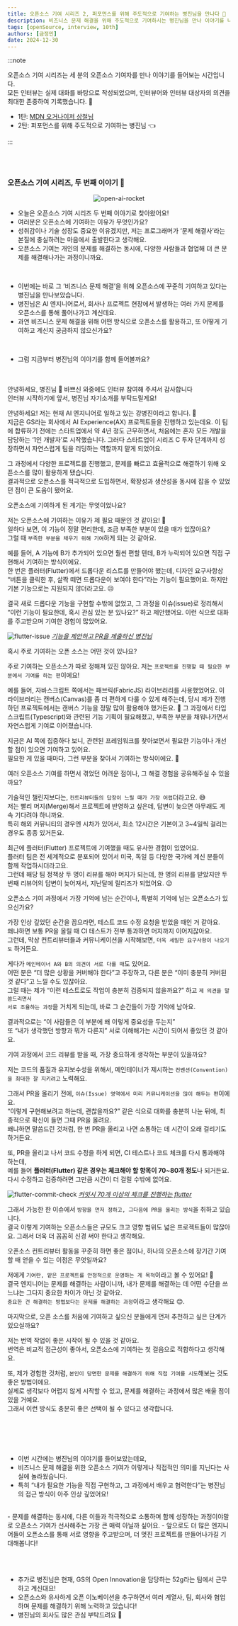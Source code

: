 ```yaml
---
title: 오픈소스 기여 시리즈 2, 퍼포먼스를 위해 주도적으로 기여하는 병진님을 만나다 🚀
description: 비즈니스 문제 해결을 위해 주도적으로 기여하시는 병진님을 만나 이야기를 나눠보았습니다 🥳
tags: [openSource, interview, 10th]
authors: [금정민]
date: 2024-12-30
---
```



:::note

오픈소스 기여 시리즈는 세 분의 오픈소스 기여자를 만나 이야기를 들어보는 시간입니다.<br/>
모든 인터뷰는 실제 대화를 바탕으로 작성되었으며, 인터뷰어와 인터뷰 대상자의 의견을 최대한 존중하여 기록했습니다. 🙏
- 1탄: [MDN 오거나이저 상철님](https://geultto.github.io/blog/open-source/1ilsang-interview)
- 2탄: 퍼포먼스를 위해 주도적으로 기여하는 병진님 👈

:::

<br/>
<br/>


### 오픈소스 기여 시리즈, 두 번째 이야기 🚀

<center>
<img src="/blog/open-source/jasonkang14-interview/open-ai-rocket.jpg" alt="open-ai-rocket" />
</center>

- 오늘은 오픈소스 기여 시리즈 두 번째 이야기로 찾아왔어요!
- 여러분은 오픈소스에 기여하는 이유가 무엇인가요?
- 성취감이나 기술 성장도 중요한 이유겠지만, 저는 프로그래머가 ‘문제 해결사’라는 본질에 충실하려는 마음에서 출발한다고 생각해요.
- 오픈소스 기여는 개인의 문제를 해결하는 동시에, 다양한 사람들과 협업해 더 큰 문제를 해결해나가는 과정이니까요.

<br/>

- 이번에는 바로 그 ‘비즈니스 문제 해결’을 위해 오픈소스에 꾸준히 기여하고 있다는 병진님을 만나보았습니다.
- 병진님은 AI 엔지니어로서, 회사나 프로젝트 현장에서 발생하는 여러 가지 문제를 오픈소스를 통해 풀어나가고 계신데요.
- 과연 비즈니스 문제 해결을 위해 어떤 방식으로 오픈소스를 활용하고, 또 어떻게 기여하고 계신지 궁금하지 않으신가요?

<br/>

- 그럼 지금부터 병진님의 이야기를 함께 들어볼까요?

<br/>

<Divider />

<br/>

<Question>
안녕하세요, 병진님 🙂 바쁘신 와중에도 인터뷰 참여해 주셔서 감사합니다<br />인터뷰 시작하기에 앞서, 병진님 자기소개를 부탁드릴게요!
</Question>

<Answer profileImg="https://avatars.githubusercontent.com/u/45306565?v=4" name="병진님">

안녕하세요!
저는 현재 AI 엔지니어로 일하고 있는 강병진이라고 합니다. 🙂<br/>
지금은 GS라는 회사에서 <HintTooltip content='인공지능을 통해 사용자가 보다 자연스럽고 의미 있는 경험을 하도록 돕는 설계·개발 철학이자 방법론'>AI Experience(AX)</HintTooltip> 프로젝트들을 진행하고 있는데요.
이 팀에 합류하기 전에는 스타트업에서 약 4년 정도 근무하면서,
처음에는 혼자 모든 개발을 담당하는 ‘1인 개발자’로 시작했습니다.
그러다 스타트업이 시리즈 C 투자 단계까지 성장하면서 자연스럽게 팀을 리딩하는 역할까지 맡게 되었어요.

그 과정에서 다양한 프로젝트를 진행했고,
문제를 빠르고 효율적으로 해결하기 위해 오픈소스를 많이 활용하게 됐습니다.<br/>
결과적으로 오픈소스를 적극적으로 도입하면서,
확장성과 생산성을 동시에 잡을 수 있었던 점이 큰 도움이 됐어요.

</Answer>


<Question>
오픈소스에 기여하게 된 계기는 무엇이었나요?
</Question>

<Answer profileImg="https://avatars.githubusercontent.com/u/45306565?v=4" name="병진님">




저는 오픈소스에 기여하는 이유가 제 필요 때문인 것 같아요! 🤔<br/>
일하다 보면, 이 기능이 정말 편리한데, 조금 부족한 부분이 있을 때가 있잖아요?<br/> 
그럴 때 `부족한 부분을 채우기 위해 기여`하게 되는 것 같아요.<br/>

예를 들어, A 기능에 B가 추가되어 있으면 훨씬 편할 텐데, B가 누락되어 있으면 직접 구현해서 기여하는 방식이에요.<br/>
한 번은 플러터(Flutter)에서 드롭다운 리스트를 만들어야 했는데,
디자인 요구사항상 “버튼을 클릭한 후, 살짝 떼면 드롭다운이 보여야 한다”라는 기능이 필요했어요.
하지만 기본 기능으로는 지원되지 않더라고요. 😥

결국 새로 드롭다운 기능을 구현할 수밖에 없었고,
그 과정을 이슈(issue)로 정리해서 “이런 기능이 필요한데, 혹시 관심 있는 분 있나요?” 하고 제안했어요.
이런 식으로 대화를 주고받으며 기여한 경험이 많았어요.

![flutter-issue](/blog/open-source/jasonkang14-interview/flutter-issue-example.png)
[_기능을 제안하고 PR을 제출하신 병진님_](https://github.com/flutter/flutter/issues/151524)



</Answer>



<Question>
혹시 주로 기여하는 오픈 소스는 어떤 것이 있나요?
</Question>

<Answer profileImg="https://avatars.githubusercontent.com/u/45306565?v=4" name="병진님">

주로 기여하는 오픈소스가 따로 정해져 있진 않아요. 저는 `프로젝트를 진행할 때 필요한 부분에서 기여를 하는 편`이에요!<br /> 

예를 들어, 자바스크립트 쪽에서는 <HintTooltip content="자바스크립트를 기반으로 한, 캔버스 라이브러리">패브릭(FabricJS)</HintTooltip> 라이브러리를 사용했었어요.
이 라이브러리는 캔버스(Canvas)를 좀 더 편하게 다룰 수 있게 해주는데,
당시 제가 진행하던 프로젝트에서는 캔버스 기능을 정말 많이 활용해야 했거든요. 🎨
그 과정에서 타입스크립트(Typescript)와 관련된 기능 기획이 필요해졌고,
부족한 부분을 채워나가면서 자연스럽게 기여로 이어졌습니다.

지금은 AI 쪽에 집중하다 보니, 관련된 프레임워크를 찾아보면서 필요한 기능이나 개선할 점이 있으면 기여하고 있어요.<br /> 
필요한 게 있을 때마다, 그런 부분을 찾아서 기여하는 방식이에요. 🚀

</Answer>







<Question>
여러 오픈소스 기여를 하면서 겪었던 어려운 점이나, 그 해결 경험을 공유해주실 수 있을까요?
</Question>

<Answer profileImg="https://avatars.githubusercontent.com/u/45306565?v=4" name="병진님">

기술적인 챌린지보다는, `컨트리뷰터들의 답장이 느릴 때가 가장 어렵`더라고요. 😅<br/>
저는 빨리 머지(Merge)해서 프로젝트에 반영하고 싶은데,
답변이 늦으면 아무래도 계속 기다려야 하니까요.<br/>
특히 해외 커뮤니티의 경우엔 시차가 있어서, 최소 12시간은 기본이고
3~4일씩 걸리는 경우도 종종 있거든요.

최근에 플러터(Flutter) 프로젝트에 기여했을 때도 유사한 경험이 있었어요.<br/>
플러터 팀은 전 세계적으로 분포되어 있어서
미국, 독일 등 다양한 국가에 계신 분들이 함께 작업하시더라고요.<br/>
그런데 해당 팀 정책상 두 명이 리뷰를 해야 머지가 되는데, 한 명의 리뷰를 받았지만 두 번째 리뷰어의 답변이 늦어져서, 지난달에 릴리즈가 되었어요. 😥

</Answer>




<Question>
오픈소스 기여 과정에서 가장 기억에 남는 순간이나, 특별히 기억에 남는 오픈소스가 있으신가요?
</Question>

<Answer profileImg="https://avatars.githubusercontent.com/u/45306565?v=4" name="병진님">

가장 인상 깊었던 순간을 꼽으라면, 테스트 코드 수정 요청을 받았을 때인 거 같아요.<br/>
왜냐하면 보통 PR을 올릴 때 CI 테스트가 전부 통과하면 머지까지 이어지잖아요.<br/>
그런데, 막상 컨트리뷰터들과 커뮤니케이션을 시작해보면, `더욱 세밀한 요구사항이 나오기도` 하거든요.

게다가 `메인테이너 A와 B의 의견이 서로 다를 때`도 있어요.<br/>
어떤 분은 “더 많은 상황을 커버해야 한다”고 주장하고, 다른 분은 “이미 충분히 커버된 것 같다”고 느낄 수도 있잖아요.<br/>
그럴 때는 제가 “이런 테스트로도 작업이 충분히 검증되지 않을까요?” 하고 `제 의견을 말씀드리면서`<br/>
`서로 조율하는 과정`을 거치게 되는데, 바로 그 순간들이 가장 기억에 남아요.

결과적으로는 “이 사람들은 이 부분에 왜 이렇게 중요성을 두는지”<br/>
또 “내가 생각했던 방향과 뭐가 다른지” 서로 이해해가는 시간이 되어서 좋았던 것 같아요.
</Answer>




<Question>
기여 과정에서 코드 리뷰를 받을 때, 가장 중요하게 생각하는 부분이 있을까요?
</Question>

<Answer profileImg="https://avatars.githubusercontent.com/u/45306565?v=4" name="병진님">

저는 코드의 품질과 유지보수성을 위해서,
메인테이너가 제시하는 `컨벤션(Convention)을 최대한 잘 지키려고` 노력해요.

그래서 PR을 올리기 전에,
`이슈(Issue) 영역에서 미리 커뮤니케이션을 많이 해두는 편`이에요.<br/>
“이렇게 구현해보려고 하는데, 괜찮을까요?”
같은 식으로 대화를 충분히 나눈 뒤에,
최종적으로 확신이 들면 그때 PR을 올려요.<br/>
왜냐하면 말씀드린 것처럼, 한 번 PR을 올리고 나면 소통하는 데 시간이 오래 걸리기도 하거든요.

또, PR을 올리고 나서 코드 수정을 하게 되면,
CI 테스트나 코드 체크를 다시 통과해야 하는데,<br/>
예를 들어 **플러터(Flutter) 같은 경우는
체크해야 할 항목이 70~80개 정도**나 되거든요.<br/>
다시 수정하고 검증하려면 그만큼 시간이 더 걸릴 수밖에 없어요.


![flutter-commit-check](/blog/open-source/jasonkang14-interview/flutter-commit-check.png)
[_커밋시 70개 이상의 체크를 진행하는 flutter_](https://github.com/flutter/flutter/runs/27590778774)


그래서 가능한 한 이슈에서 `방향을 먼저 정하고,
그다음에 PR을 올리는 방식`을 취하고 있습니다.<br/>
결국 이렇게 기여하는 오픈소스들은
규모도 크고 영향 범위도 넓은 프로젝트들이 많잖아요.
그래서 더욱 더 꼼꼼히 신경 써야 한다고 생각해요.

</Answer>


<Question>
오픈소스 컨트리뷰터 활동을 꾸준히 하면 좋은 점이나, 하나의 오픈소스에 장기간 기여할 때 얻을 수 있는 이점은 무엇일까요?
</Question>

<Answer profileImg="https://avatars.githubusercontent.com/u/45306565?v=4" name="병진님">

저에게 `기여란, 맡은 프로젝트를 안정적으로 운영하는 게 목적`이라고 볼 수 있어요! 🚀<br />
결국 엔지니어는 문제를 해결하는 사람이니까, 내가 문제를 해결하는 데 어떤 수단을 쓰느냐는 그다지 중요한 차이가 아닌 것 같아요.<br /> 
`중요한 건 해결하는 방법보다는 문제를 해결하는 과정`이라고 생각해요 😊.

</Answer>



<Question>
마지막으로, 오픈 소스를 처음에 기여하고 싶으신 분들에게 먼저 추천하고 싶은 단계가 있으실까요?
</Question>

<Answer profileImg="https://avatars.githubusercontent.com/u/45306565?v=4" name="병진님">

저는 번역 작업이 좋은 시작이 될 수 있을 것 같아요.<br />
번역은 비교적 접근성이 좋아서, 오픈소스에 기여하는 첫 걸음으로 적합하다고 생각해요.

또, 제가 경험한 것처럼, `본인이 당면한 문제를 해결하기 위해 직접 기여를 시도`해보는 것도 좋은 방법이에요.<br /> 
실제로 생각보다 어렵지 않게 시작할 수 있고, 문제를 해결하는 과정에서 많은 배울 점이 있을 거예요.<br /> 
그래서 이런 방식도 충분히 좋은 선택이 될 수 있다고 생각합니다.
</Answer>




<br/><br/>

<Divider/>

<br/>


- 이번 시간에는 병진님의 이야기를 들어보았는데요,
- 비즈니스 문제 해결을 위한 오픈소스 기여가 이렇게나 직접적인 의미를 지닌다는 사실에 놀라웠습니다.
- 특히 “내가 필요한 기능을 직접 구현하고, 그 과정에서 배우고 협력한다”는 병진님의 접근 방식이 아주 인상 깊었어요!
<br/>
- 문제를 해결하는 동시에, 다른 이들과 적극적으로 소통하며 함께 성장하는 과정이야말로 오픈소스 기여가 선사해주는 가장 큰 매력 아닐까 싶어요.
- 앞으로도 더 많은 엔지니어들이 오픈소스를 통해 서로 영향을 주고받으며, 더 멋진 프로젝트를 만들어나가길 기대해봅니다!

<ProfileCard title="병진님의 github" profileImg="https://avatars.githubusercontent.com/u/45306565?v=4" url="https://github.com/jasonkang14" />

<br/><br/>

- 추가로 병진님은 현재, GS의 Open Innovation을 담당하는 52g라는 팀에서 근무하고 계신대요! 
- 오픈소스와 유사하게 오픈 이노베이션을 추구하면서 여러 계열사, 팀, 회사와 협업하며 문제를 해결하기 위해 노력하고 있습니다!
- 병진님의 회사도 많은 관심 부탁드려요 🙂


<ProfileCard title="52g" profileImg="https://static.typecdn.com/3571ca4b-f6d8-4010-89a6-c41b2432f2e5/2PKAXy6M8kiESynNExfgxwBii0b_52g_logo.png" url="https://www.52g.gs" />



